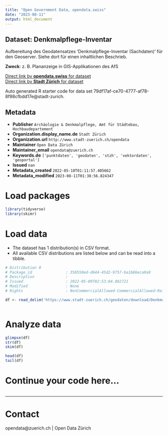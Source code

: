 ```yaml
---
title: "Open Government Data, opendata.swiss"
date: "2023-08-11"
output: html_document
---
```


## Dataset: Denkmalpflege-Inventar

Aufbereitung des Geodatensatzes 'Denkmalpflege-Inventar (Sachdaten)' für den Geoserver. Siehe dort für einen inhaltlichen Beschrieb.

**Zweck**: z. B. Plananzeige in GIS-Applikationen des AfS

[Direct link by **opendata.swiss** for dataset](https://opendata.swiss/de/dataset/denkmalpflege-inventar)<br>
[Direct link by **Stadt Zürich** for dataset](https://data.stadt-zuerich.ch/dataset/geo_denkmalpflege_inventar)

Auto generated R starter code for data set 79df17af-ce70-4777-af78-8f98cfbdd17e@stadt-zurich.

## Metadata

- **Publisher** `Archäologie & Denkmalpflege, Amt für Städtebau, Hochbaudepartement`
- **Organization.display_name.de** `Stadt Zürich`
- **Organization.url** `http://www.stadt-zuerich.ch/opendata`
- **Maintainer** `Open Data Zürich`
- **Maintainer_email** `opendata@zuerich.ch`
- **Keywords.de** `['punktdaten', 'geodaten', 'stzh', 'vektordaten', 'geoportal']`
- **Issued** `nan`
- **Metadata_created** `2022-05-10T01:11:57.405662`
- **Metadata_modified** `2023-08-11T01:38:56.824347`


# Load packages

```r

library(tidyverse)
library(skimr)

```

# Load data

-   The dataset has 1 distribution(s) in CSV format.
-   All available CSV distributions are listed below and can be read into a tibble.

```r

# Distribution 0
# Package_id               : 358550ed-d644-45d2-9757-ba1b86eca0a9
# Description              : 
# Issued                   : 2022-05-09T02:53:04.082721
# Modified                 : None
# Rights                   : NonCommercialAllowed-CommercialAllowed-ReferenceNotRequired

df <- read_delim('https://www.stadt-zuerich.ch/geodaten/download/Denkmalpflege_Inventar?format=10008')



```

# Analyze data

```r

glimpse(df)
str(df)
skim(df)

head(df)
tail(df)

```

# Continue your code here...

```r

```

------------------------------------------------------------------------

# Contact

opendata@zuerich.ch | Open Data Zürich
